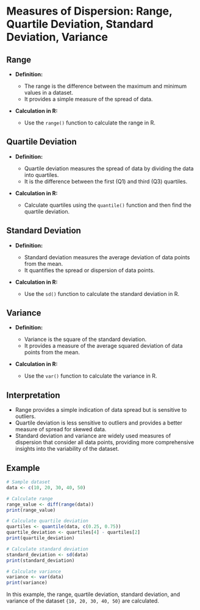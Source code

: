 # Measures of Dispersion: Range, Quartile Deviation, Standard Deviation, Variance

## Range

- **Definition:**
  - The range is the difference between the maximum and minimum values in a dataset.
  - It provides a simple measure of the spread of data.

- **Calculation in R:**
  - Use the `range()` function to calculate the range in R.

## Quartile Deviation

- **Definition:**
  - Quartile deviation measures the spread of data by dividing the data into quartiles.
  - It is the difference between the first (Q1) and third (Q3) quartiles.

- **Calculation in R:**
  - Calculate quartiles using the `quantile()` function and then find the quartile deviation.

## Standard Deviation

- **Definition:**
  - Standard deviation measures the average deviation of data points from the mean.
  - It quantifies the spread or dispersion of data points.

- **Calculation in R:**
  - Use the `sd()` function to calculate the standard deviation in R.

## Variance

- **Definition:**
  - Variance is the square of the standard deviation.
  - It provides a measure of the average squared deviation of data points from the mean.

- **Calculation in R:**
  - Use the `var()` function to calculate the variance in R.

## Interpretation

- Range provides a simple indication of data spread but is sensitive to outliers.
- Quartile deviation is less sensitive to outliers and provides a better measure of spread for skewed data.
- Standard deviation and variance are widely used measures of dispersion that consider all data points, providing more comprehensive insights into the variability of the dataset.

## Example

```r
# Sample dataset
data <- c(10, 20, 30, 40, 50)

# Calculate range
range_value <- diff(range(data))
print(range_value)

# Calculate quartile deviation
quartiles <- quantile(data, c(0.25, 0.75))
quartile_deviation <- quartiles[4] - quartiles[2]
print(quartile_deviation)

# Calculate standard deviation
standard_deviation <- sd(data)
print(standard_deviation)

# Calculate variance
variance <- var(data)
print(variance)
```

In this example, the range, quartile deviation, standard deviation, and variance of the dataset `{10, 20, 30, 40, 50}` are calculated.